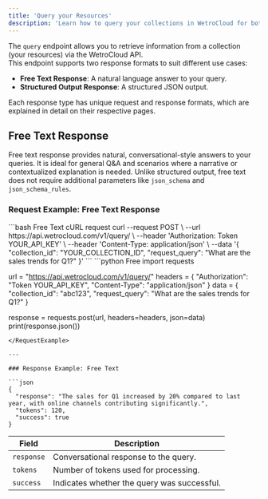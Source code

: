```yaml
---
title: 'Query your Resources'
description: 'Learn how to query your collections in WetroCloud for both free text and structured responses.'
---
```

The `query` endpoint allows you to retrieve information from a collection (your resources) via the WetroCloud API.  
This endpoint supports two response formats to suit different use cases:  

- **Free Text Response**: A natural language answer to your query.  
- **Structured Output Response**: A structured JSON output.

Each response type has unique request and response formats, which are explained in detail on their respective pages.  


## Free Text Response

Free text response provides natural, conversational-style answers to your queries. It is ideal for general Q&A and scenarios where a narrative or contextualized explanation is needed. Unlike structured output, free text does not require additional parameters like `json_schema` and `json_schema_rules`.

### Request Example: Free Text Response
<RequestExample>
```bash Free Text cURL request
curl --request POST \
  --url https://api.wetrocloud.com/v1/query/ \
  --header 'Authorization: Token YOUR_API_KEY' \
  --header 'Content-Type: application/json' \
  --data '{
    "collection_id": "YOUR_COLLECTION_ID",
    "request_query": "What are the sales trends for Q1?"
  }'
```
```python Free
import requests

url = "https://api.wetrocloud.com/v1/query/"
headers = {
    "Authorization": "Token YOUR_API_KEY",
    "Content-Type": "application/json"
}
data = {
    "collection_id": "abc123",
    "request_query": "What are the sales trends for Q1?"
}

response = requests.post(url, headers=headers, json=data)
print(response.json())
```
</RequestExample>

---

### Response Example: Free Text

```json
{
  "response": "The sales for Q1 increased by 20% compared to last year, with online channels contributing significantly.",
  "tokens": 120,
  "success": true
}
```

| Field     | Description                                           |
|-----------|-------------------------------------------------------|
| `response` | Conversational response to the query.                |
| `tokens`   | Number of tokens used for processing.                |
| `success`  | Indicates whether the query was successful.          |